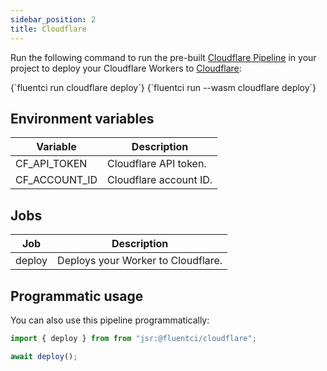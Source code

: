 ```yaml
---
sidebar_position: 2
title: Cloudflare
---
```



Run the following command to run the pre-built [Cloudflare Pipeline](https://github.com/fluent-ci-templates/cloudflare-pipeline) in your project to deploy your Cloudflare Workers to [Cloudflare](https://cloudflare.com):


<Tabs>
  <TabItem value="dagger" label="Dagger">
    <CodeBlock language="bash">
      {`fluentci run cloudflare deploy`}
    </CodeBlock>
  </TabItem>
  <TabItem value="wasm" label="Wasm">
    <CodeBlock language="bash">
      {`fluentci run --wasm cloudflare deploy`}

</CodeBlock>
</TabItem>
</Tabs>

## Environment variables

| Variable      | Description            |
| --------------| -----------------------|
| CF_API_TOKEN  | Cloudflare API token.  |
| CF_ACCOUNT_ID | Cloudflare account ID. |

## Jobs

| Job     | Description                      |
|---------|----------------------------------|
| deploy  | Deploys your Worker to Cloudflare. |

## Programmatic usage

You can also use this pipeline programmatically:

```typescript
import { deploy } from from "jsr:@fluentci/cloudflare";

await deploy();

```
